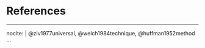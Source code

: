 <!--
The bib chunk below must go last in this document according to how R Markdown renders.  More info is at http://rmarkdown.rstudio.com/authoring_bibliographies_and_citations.html
-->

\backmatter

<!-- 
If you'd like to change the name of the bibliography to something else,
delete "References" and replace it.
-->

# References {-}
<!--
This manually sets the header for this unnumbered chapter.
-->
\markboth{References}{References}
<!--
To remove the indentation of the first entry.
-->
\noindent

<!--
To create a hanging indent and spacing between entries. This line may need 
to be removed for styles that don't require the hanging indent.
-->

\setlength{\parindent}{-0.20in}

<!--
This is just for testing with more citations for the bibliography at the end.  Add other entries into the list here if you'd like them to appear in the bibliography even if they weren't explicitly cited in the document.

-->
---
nocite: | 
  @ziv1977universal, @welch1984technique, @huffman1952method
...
